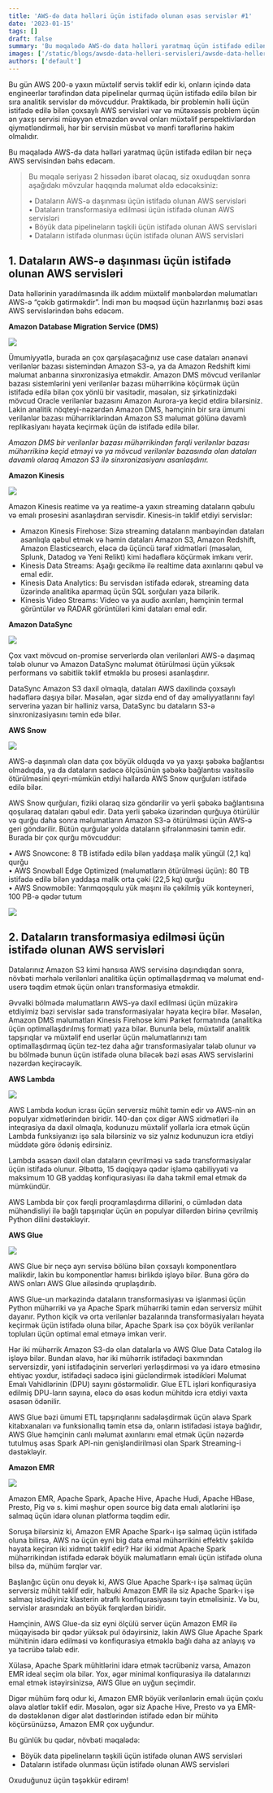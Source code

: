 ```yaml
---
title: 'AWS-də data həlləri üçün istifadə olunan əsas servislər #1'
date: '2023-01-15'
tags: []
draft: false
summary: 'Bu məqalədə AWS-də data həlləri yaratmaq üçün istifadə edilən bir neçə AWS servisindən bəhs edəcəm.'
images: ['/static/blogs/awsde-data-helleri-servisleri/awsde-data-helleri.png']
authors: ['default']
---
```


Bu gün AWS 200-ə yaxın müxtəlif servis təklif edir ki, onların içində data engineerlər tərəfindən data pipelinelar qurmaq üçün istifadə edilə bilən bir sıra analitik servislər də mövcuddur. Praktikada, bir problemin həlli üçün istifadə edilə bilən çoxsaylı AWS servisləri var və mütəxəssis problem üçün ən yaxşı servisi müəyyən etməzdən əvvəl onları müxtəlif perspektivlərdən qiymətləndirməli, hər bir servisin müsbət və mənfi tərəflərinə hakim olmalıdır.

Bu məqalədə AWS-də data həlləri yaratmaq üçün istifadə edilən bir neçə AWS servisindən bəhs edəcəm.

> Bu məqalə seriyası 2 hissədən ibarət olacaq, siz oxuduqdan sonra aşağıdakı mövzular haqqında məlumat əldə edəcəksiniz:
> 
> • Dataların AWS-ə daşınması üçün istifadə olunan AWS servisləri  
> • Dataların transformasiya edilməsi üçün istifadə olunan AWS servisləri  
> • Böyük data pipelineların təşkili üçün istifadə olunan AWS servisləri  
> • Dataların istifadə olunması üçün istifadə olunan AWS servisləri

## 1. Dataların AWS-ə daşınması üçün istifadə olunan AWS servisləri

Data həllərinin yaradılmasında ilk addım müxtəlif mənbələrdən məlumatları AWS-ə “çəkib gətirməkdir”. İndi mən bu məqsəd üçün hazırlanmış bəzi əsas AWS servislərindən bəhs edəcəm.

**Amazon Database Migration Service (DMS)**

![](https://miro.medium.com/max/400/1*9C4gK_oTcfrGcNzjpIuluA.png)

Ümumiyyətlə, burada ən çox qarşılaşacağınız use case dataları ənənəvi verilənlər bazası sistemindən Amazon S3-ə, ya da Amazon Redshift kimi məlumat anbarına sinxronizasiya etməkdir. Amazon DMS mövcud verilənlər bazası sistemlərini yeni verilənlər bazası mühərrikinə köçürmək üçün istifadə edilə bilən çox yönlü bir vasitədir, məsələn, siz şirkətinizdəki mövcud Oracle verilənlər bazasını Amazon Aurora-ya keçid etdirə bilərsiniz. Lakin analitik nöqteyi-nəzərdən Amazon DMS, həmçinin bir sıra ümumi verilənlər bazası mühərriklərindən Amazon S3 məlumat gölünə davamlı replikasiyanı həyata keçirmək üçün də istifadə edilə bilər.

_Amazon DMS bir verilənlər bazası mühərrikindən fərqli verilənlər bazası mühərrikinə keçid etməyi və ya mövcud verilənlər bazasında olan dataları davamlı olaraq Amazon S3 ilə sinxronizasiyanı asanlaşdırır._

**Amazon Kinesis**

![](https://miro.medium.com/max/744/1*-y41FB3oKZH4KbJz4fpedg.png)

Amazon Kinesis reatime və ya reatime-a yaxın streaming dataların qəbulu və emalı prosesini asanlaşdıran servisdir. Kinesis-in təklif etdiyi servislər:

-   Amazon Kinesis Firehose: Sizə streaming dataların mənbəyindən dataları asanlıqla qəbul etmək və həmin dataları Amazon S3, Amazon Redshift, Amazon Elasticsearch, eləcə də üçüncü tərəf xidmətləri (məsələn, Splunk, Datadog və Yeni Relikt) kimi hədəflərə köçürmək imkanı verir.
-   Kinesis Data Streams: Aşağı gecikmə ilə realtime data axınlarını qəbul və emal edir.
-   Kinesis Data Analytics: Bu servisdən istifadə edərək, streaming data üzərində analitika aparmaq üçün SQL sorğuları yaza bilərik.
-   Kinesis Video Streams: Video və ya audio axınları, həmçinin termal görüntülər və RADAR görüntüləri kimi dataları emal edir.

**Amazon DataSync**

![](https://miro.medium.com/max/375/1*R-_QHyeveTaOKHDKiXyrIA.png)

Çox vaxt mövcud on-promise serverlərdə olan verilənləri AWS-ə daşımaq tələb olunur və Amazon DataSync məlumat ötürülməsi üçün yüksək performans və sabitlik təklif etməklə bu prosesi asanlaşdırır.

DataSync Amazon S3 daxil olmaqla, dataları AWS daxilində çoxsaylı hədəflərə daşıya bilər. Məsələn, əgər sizdə end of day əməliyyatlarını fayl serverinə yazan bir həlliniz varsa, DataSync bu dataların S3-ə sinxronizasiyasını təmin edə bilər.

**AWS Snow**

![](https://miro.medium.com/max/375/1*pvV5OBTCBkGN1Z1HryrCzQ.png)

AWS-ə daşınmalı olan data çox böyük olduqda və ya yaxşı şəbəkə bağlantısı olmadıqda, ya da dataların sadəcə ölçüsünün şəbəkə bağlantısı vasitəsilə ötürülməsini qeyri-mümkün etdiyi hallarda AWS Snow qurğuları istifadə edilə bilər.

AWS Snow qurğuları, fiziki olaraq sizə göndərilir və yerli şəbəkə bağlantısına qoşularaq dataları qəbul edir. Data yerli şəbəkə üzərindən qurğuya ötürülür və qurğu daha sonra məlumatların Amazon S3-ə ötürülməsi üçün AWS-ə geri göndərilir. Bütün qurğular yolda dataların şifrələnməsini təmin edir. Burada bir çox qurğu mövcuddur:

• AWS Snowcone: 8 TB istifadə edilə bilən yaddaşa malik yüngül (2,1 kq) qurğu  
• AWS Snowball Edge Optimized (məlumatların ötürülməsi üçün): 80 TB istifadə edilə bilən yaddaşa malik orta çəki (22,5 kq) qurğu  
• AWS Snowmobile: Yarımqoşqulu yük maşını ilə çəkilmiş yük konteyneri, 100 PB-ə qədər tutum

![](https://miro.medium.com/max/875/1*wAqbaBLzosBi3Cvj0Y853g.jpeg)

## 2. Dataların transformasiya edilməsi üçün istifadə olunan AWS servisləri

Datalarınız Amazon S3 kimi hansısa AWS servisinə daşındıqdan sonra, növbəti mərhələ verilənləri analitika üçün optimallaşdırmaq və məlumat end-userə təqdim etmək üçün onları transformasiya etməkdir.

Əvvəlki bölmədə məlumatların AWS-yə daxil edilməsi üçün müzakirə etdiyimiz bəzi servislər sadə transformasiyalar həyata keçirə bilər. Məsələn, Amazon DMS məlumatları Kinesis Firehose kimi Parket formatında (analitika üçün optimallaşdırılmış format) yaza bilər. Bununla belə, müxtəlif analitik tapşırıqlar və müxtəlif end userlər üçün məlumatlarınızı tam optimallaşdırmaq üçün tez-tez daha ağır transformasiyalar tələb olunur və bu bölmədə bunun üçün istifadə oluna biləcək bəzi əsas AWS servislərini nəzərdən keçirəcəyik.

**AWS Lambda**

![](https://miro.medium.com/max/450/1*HhBufXsvcU-mo0VKORZkHg.png)

AWS Lambda kodun icrası üçün serversiz mühit təmin edir və AWS-nin ən populyar xidmətlərindən biridir. 140-dan çox digər AWS xidmətləri ilə inteqrasiya da daxil olmaqla, kodunuzu müxtəlif yollarla icra etmək üçün Lambda funksiyanızı işə sala bilərsiniz və siz yalnız kodunuzun icra etdiyi müddətə görə ödəniş edirsiniz.

Lambda əsasən daxil olan dataların çevrilməsi və sadə transformasiyalar üçün istifadə olunur. Əlbəttə, 15 dəqiqəyə qədər işləmə qabiliyyəti və maksimum 10 GB yaddaş konfiqurasiyası ilə daha təkmil emal etmək də mümkündür.

AWS Lambda bir çox fərqli proqramlaşdırma dillərini, o cümlədən data mühəndisliyi ilə bağlı tapşırıqlar üçün ən populyar dillərdən birinə çevrilmiş Python dilini dəstəkləyir.

**AWS Glue**

![](https://miro.medium.com/max/500/1*2dWsgTsAHJjNwYGoFHW54Q.png)

AWS Glue bir neçə ayrı servisə bölünə bilən çoxsaylı komponentlərə malikdir, lakin bu komponentlər hamısı birlikdə işləyə bilər. Buna görə də AWS onları AWS Glue ailəsində qruplaşdırıb.

AWS Glue-un mərkəzində dataların transformasiyası və işlənməsi üçün Python mühərriki və ya Apache Spark mühərriki təmin edən serversiz mühit dayanır. Python kiçik və orta verilənlər bazalarında transformasiyaları həyata keçirmək üçün istifadə oluna bilər, Apache Spark isə çox böyük verilənlər topluları üçün optimal emal etməyə imkan verir.

Hər iki mühərrik Amazon S3-də olan datalarla və AWS Glue Data Catalog ilə işləyə bilər. Bundan əlavə, hər iki mühərrik istifadəçi baxımından serversizdir, yəni istifadəçinin serverləri yerləşdirməsi və ya idarə etməsinə ehtiyac yoxdur, istifadəçi sadəcə işini gücləndirmək istədikləri Məlumat Emalı Vahidlərinin (DPU) sayını göstərməlidir. Glue ETL işləri konfiqurasiya edilmiş DPU-ların sayına, eləcə də əsas kodun mühitdə icra etdiyi vaxta əsasən ödənilir.

AWS Glue bəzi ümumi ETL tapşırıqlarını sadələşdirmək üçün əlavə Spark kitabxanaları və funksionallıq təmin etsə də, onların istifadəsi istəyə bağlıdır, AWS Glue həmçinin canlı məlumat axınlarını emal etmək üçün nəzərdə tutulmuş əsas Spark API-nin genişləndirilməsi olan Spark Streaming-i dəstəkləyir.

**Amazon EMR**

![](https://miro.medium.com/max/605/1*Vt2EwsL3RE-po6iBS6c0Jw.png)

Amazon EMR, Apache Spark, Apache Hive, Apache Hudi, Apache HBase, Presto, Pig və s. kimi məşhur open source big data emalı alətlərini işə salmaq üçün idarə olunan platforma təqdim edir.

Soruşa bilərsiniz ki, Amazon EMR Apache Spark-ı işə salmaq üçün istifadə oluna bilirsə, AWS nə üçün eyni big data emal mühərrikini effektiv şəkildə həyata keçirən iki xidmət təklif edir? Hər iki xidmət Apache Spark mühərrikindən istifadə edərək böyük məlumatların emalı üçün istifadə oluna bilsə də, mühüm fərqlər var.

Başlanğıc üçün onu deyək ki, AWS Glue Apache Spark-ı işə salmaq üçün serversiz mühit təklif edir, halbuki Amazon EMR ilə siz Apache Spark-ı işə salmaq istədiyiniz klasterin ətraflı konfiqurasiyasını təyin etməlisiniz. Və bu, servislər arasındakı ən böyük fərqlərdən biridir.

Həmçinin, AWS Glue-da siz eyni ölçülü server üçün Amazon EMR ilə müqayisədə bir qədər yüksək pul ödəyirsiniz, lakin AWS Glue Apache Spark mühitinin idarə edilməsi və konfiqurasiya etməklə bağlı daha az anlayış və ya təcrübə tələb edir.

Xülasə, Apache Spark mühitlərini idarə etmək təcrübəniz varsa, Amazon EMR ideal seçim ola bilər. Yox, əgər minimal konfiqurasiya ilə datalarınızı emal etmək istəyirsinizsə, AWS Glue ən uyğun seçimdir.

Digər mühüm fərq odur ki, Amazon EMR böyük verilənlərin emalı üçün çoxlu əlavə alətlər təklif edir. Məsələn, əgər siz Apache Hive, Presto və ya EMR-də dəstəklənən digər alət dəstlərindən istifadə edən bir mühitə köçürsünüzsə, Amazon EMR çox uyğundur.

Bu günlük bu qədər, növbəti məqalədə:

-   Böyük data pipelineların təşkili üçün istifadə olunan AWS servisləri
-   Dataların istifadə olunması üçün istifadə olunan AWS servisləri

Oxuduğunuz üçün təşəkkür edirəm!


